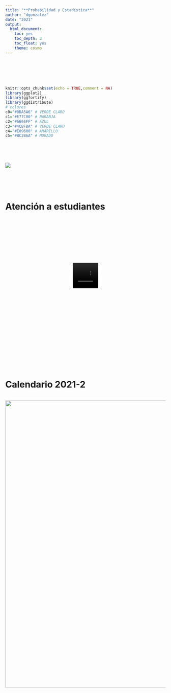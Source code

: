 ```yaml
---
title: "**Probabilidad y Estadística**"
author: "dgonzalez"
date: "2021"
output:
  html_document:
    toc: yes
    toc_depth: 2
    toc_float: yes
    theme: cosmo
---
```


<br/><br/><br/><br/>

```r
knitr::opts_chunk$set(echo = TRUE,comment = NA)
library(ggplot2)
library(ggfortify)
library(ggdistribute)
# colores
c0="#0DA5A6" # VERDE CLARO
c1="#E77C00" # NARANJA
c2="#6666FF" # AZUL  
c3="#4CBFBA" # VERDE CLARO  
c4="#E09600" # AMARILLO  
c5="#BC2B6A" # MORADO  
  

```

<br/><br/>

![](img/banerpye.png)

<br/><br/><br/>

# **Atención a estudiantes**


<html>
<div class="container-wrapper-genially" style="position: relative; min-height: 400px; max-width: 100%;"><video class="loader-genially" autoplay="autoplay" loop="loop" playsinline="playsInline" muted="muted" style="position: absolute;top: 45%;left: 50%;transform: translate(-50%, -50%);width: 80px;height: 80px;margin-bottom: 10%"><source src="https://static.genial.ly/resources/panel-loader-low.mp4" type="video/mp4" />Your browser does not support the video tag.</video><div id="610c72d82a78730da8805214" class="genially-embed" style="margin: 0px auto; position: relative; height: auto; width: 100%;"></div></div><script>(function (d) { var js, id = "genially-embed-js", ref = d.getElementsByTagName("script")[0]; if (d.getElementById(id)) { return; } js = d.createElement("script"); js.id = id; js.async = true; js.src = "https://view.genial.ly/static/embed/embed.js"; ref.parentNode.insertBefore(js, ref); }(document));</script>
</html>

<br/><br/><br/>

# **Calendario 2021-2**

```r

```

<img src="img/calendario.png" width="900">




